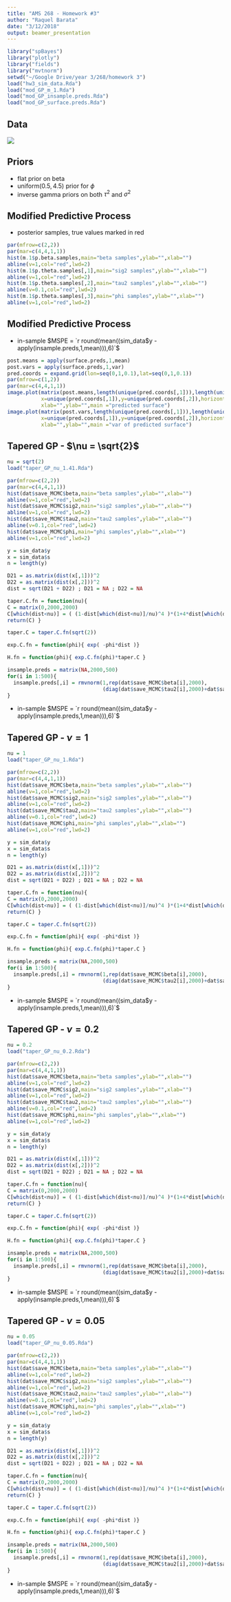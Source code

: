 ```yaml
---
title: "AMS 268 - Homework #3"
author: "Raquel Barata"
date: "3/12/2018"
output: beamer_presentation
---
```


```r
library("spBayes")
library("plotly")
library("fields")
library("mvtnorm")
setwd("~/Google Drive/year 3/268/homework 3")
load("hw3_sim_data.Rda")
load("mod_GP_m_1.Rda")
load("mod_GP_insample.preds.Rda")
load("mod_GP_surface.preds.Rda")
```

## Data

![](~/Google Drive/year 3/268/homework 3/hw3_data.png)

## Priors
- flat prior on beta
- uniform$(0.5,4.5)$ prior for $\phi$
- inverse gamma priors on both $\tau^2$ and $\sigma^2$

## Modified Predictive Process

- posterior samples, true values marked in red

```r

par(mfrow=c(2,2))
par(mar=c(4,4,1,1))
hist(m.1$p.beta.samples,main="beta samples",ylab="",xlab="")
abline(v=1,col="red",lwd=2)
hist(m.1$p.theta.samples[,1],main="sig2 samples",ylab="",xlab="")
abline(v=1,col="red",lwd=2)
hist(m.1$p.theta.samples[,2],main="tau2 samples",ylab="",xlab="")
abline(v=0.1,col="red",lwd=2)
hist(m.1$p.theta.samples[,3],main="phi samples",ylab="",xlab="")
abline(v=1,col="red",lwd=2)

```


## Modified Predictive Process

- in-sample $MSPE = `r round(mean((sim_data$y - apply(insample.preds,1,mean))),6)`$

```r
post.means = apply(surface.preds,1,mean)
post.vars = apply(surface.preds,1,var)
pred.coords = expand.grid(lon=seq(0,1,0.1),lat=seq(0,1,0.1))
par(mfrow=c(1,2))
par(mar=c(4,4,1,1))
image.plot(matrix(post.means,length(unique(pred.coords[,1])),length(unique(pred.coords[,2])),byrow=FALSE),
           x=unique(pred.coords[,1]),y=unique(pred.coords[,2]),horizontal=FALSE,
           xlab="",ylab="",main ="predicted surface")
image.plot(matrix(post.vars,length(unique(pred.coords[,1])),length(unique(pred.coords[,2])),byrow=FALSE),
           x=unique(pred.coords[,1]),y=unique(pred.coords[,2]),horizontal=FALSE,
           xlab="",ylab="",main ="var of predicted surface")
```

## Tapered GP - $\nu = \sqrt{2}$

```r
nu = sqrt(2)
load("taper_GP_nu_1.41.Rda")

par(mfrow=c(2,2))
par(mar=c(4,4,1,1))
hist(dat$save_MCMC$beta,main="beta samples",ylab="",xlab="")
abline(v=1,col="red",lwd=2)
hist(dat$save_MCMC$sig2,main="sig2 samples",ylab="",xlab="")
abline(v=1,col="red",lwd=2)
hist(dat$save_MCMC$tau2,main="tau2 samples",ylab="",xlab="")
abline(v=0.1,col="red",lwd=2)
hist(dat$save_MCMC$phi,main="phi samples",ylab="",xlab="")
abline(v=1,col="red",lwd=2)

y = sim_data$y
x = sim_data$s
n = length(y)

D21 = as.matrix(dist(x[,1]))^2
D22 = as.matrix(dist(x[,2]))^2
dist = sqrt(D21 + D22) ; D21 = NA ; D22 = NA 

taper.C.fn = function(nu){
C = matrix(0,2000,2000)
C[which(dist<nu)] = ( (1-dist[which(dist<nu)]/nu)^4 )*(1+4*dist[which(dist<nu)]/nu) 
return(C) }

taper.C = taper.C.fn(sqrt(2))

exp.C.fn = function(phi){ exp( -phi*dist )}

H.fn = function(phi){ exp.C.fn(phi)*taper.C } 

insample.preds = matrix(NA,2000,500)
for(i in 1:500){
  insample.preds[,i] = rmvnorm(1,rep(dat$save_MCMC$beta[i],2000),
                               (diag(dat$save_MCMC$tau2[i],2000)+dat$save_MCMC$sig2[i]*H.fn(dat$save_MCMC$phi[i])))
}

```
- in-sample $MSPE = `r round(mean((sim_data$y - apply(insample.preds,1,mean))),6)`$

<!-- ```{r, echo=FALSE} -->
<!-- pred.coords = expand.grid(lon=seq(0,1,0.1),lat=seq(0,1,0.1)) -->
<!-- D21 = as.matrix(dist(pred.coords[,1]))^2 -->
<!-- D22 = as.matrix(dist(pred.coords[,2]))^2 -->
<!-- dist = sqrt(D21 + D22) ; D21 = NA ; D22 = NA  -->

<!-- taper.C.fn = function(nu){ -->
<!-- C = matrix(0,dim(dist)[1],dim(dist)[2]) -->
<!-- C[which(dist<nu)] = ( (1-dist[which(dist<nu)]/nu)^4 )*(1+4*dist[which(dist<nu)]/nu)  -->
<!-- return(C) } -->

<!-- taper.C = taper.C.fn(nu) -->

<!-- exp.C.fn = function(phi){ exp( -phi*dist )} -->

<!-- H.fn = function(phi){ exp.C.fn(phi)*taper.C }  -->

<!-- surface.preds = matrix(NA,dim(pred.coords)[1],500) -->
<!-- for(i in 1:500){ -->
<!--   surface.preds[,i] = rmvnorm(1,rep(dat$save_MCMC$beta[i],dim(dist)[1]), -->
<!--                                (diag(dat$save_MCMC$tau2[i],dim(dist)[1])+dat$save_MCMC$sig2[i]*H.fn(dat$save_MCMC$phi[i]))) -->
<!-- } -->

<!-- post.means = apply(surface.preds,1,median) -->
<!-- post.vars = apply(surface.preds,1,sd) -->
<!-- pred.coords = expand.grid(lon=seq(0,1,0.1),lat=seq(0,1,0.1)) -->
<!-- par(mfrow=c(1,2)) -->
<!-- par(mar=c(4,4,1,1)) -->
<!-- image.plot(matrix(post.means,length(unique(pred.coords[,1])),length(unique(pred.coords[,2])),byrow=FALSE), -->
<!--            x=unique(pred.coords[,1]),y=unique(pred.coords[,2]),horizontal=FALSE, -->
<!--            xlab="",ylab="",main ="predicted surface") -->
<!-- image.plot(matrix(post.vars,length(unique(pred.coords[,1])),length(unique(pred.coords[,2])),byrow=FALSE), -->
<!--            x=unique(pred.coords[,1]),y=unique(pred.coords[,2]),horizontal=FALSE, -->
<!--            xlab="",ylab="",main ="var of predicted surface") -->
<!-- ``` -->

## Tapered GP - $\nu = 1$

```r
nu = 1
load("taper_GP_nu_1.Rda")

par(mfrow=c(2,2))
par(mar=c(4,4,1,1))
hist(dat$save_MCMC$beta,main="beta samples",ylab="",xlab="")
abline(v=1,col="red",lwd=2)
hist(dat$save_MCMC$sig2,main="sig2 samples",ylab="",xlab="")
abline(v=1,col="red",lwd=2)
hist(dat$save_MCMC$tau2,main="tau2 samples",ylab="",xlab="")
abline(v=0.1,col="red",lwd=2)
hist(dat$save_MCMC$phi,main="phi samples",ylab="",xlab="")
abline(v=1,col="red",lwd=2)

y = sim_data$y
x = sim_data$s
n = length(y)

D21 = as.matrix(dist(x[,1]))^2
D22 = as.matrix(dist(x[,2]))^2
dist = sqrt(D21 + D22) ; D21 = NA ; D22 = NA 

taper.C.fn = function(nu){
C = matrix(0,2000,2000)
C[which(dist<nu)] = ( (1-dist[which(dist<nu)]/nu)^4 )*(1+4*dist[which(dist<nu)]/nu) 
return(C) }

taper.C = taper.C.fn(sqrt(2))

exp.C.fn = function(phi){ exp( -phi*dist )}

H.fn = function(phi){ exp.C.fn(phi)*taper.C } 

insample.preds = matrix(NA,2000,500)
for(i in 1:500){
  insample.preds[,i] = rmvnorm(1,rep(dat$save_MCMC$beta[i],2000),
                               (diag(dat$save_MCMC$tau2[i],2000)+dat$save_MCMC$sig2[i]*H.fn(dat$save_MCMC$phi[i])))
}

```
- in-sample $MSPE = `r round(mean((sim_data$y - apply(insample.preds,1,mean))),6)`$

<!-- ```{r, echo=FALSE} -->
<!-- pred.coords = expand.grid(lon=seq(0,1,0.1),lat=seq(0,1,0.1)) -->
<!-- D21 = as.matrix(dist(pred.coords[,1]))^2 -->
<!-- D22 = as.matrix(dist(pred.coords[,2]))^2 -->
<!-- dist = sqrt(D21 + D22) ; D21 = NA ; D22 = NA  -->

<!-- taper.C.fn = function(nu){ -->
<!-- C = matrix(0,dim(dist)[1],dim(dist)[2]) -->
<!-- C[which(dist<nu)] = ( (1-dist[which(dist<nu)]/nu)^4 )*(1+4*dist[which(dist<nu)]/nu)  -->
<!-- return(C) } -->

<!-- taper.C = taper.C.fn(nu) -->

<!-- exp.C.fn = function(phi){ exp( -phi*dist )} -->

<!-- H.fn = function(phi){ exp.C.fn(phi)*taper.C }  -->

<!-- surface.preds = matrix(NA,dim(pred.coords)[1],500) -->
<!-- for(i in 1:500){ -->
<!--   surface.preds[,i] = rmvnorm(1,rep(dat$save_MCMC$beta[i],dim(dist)[1]), -->
<!--                                (diag(dat$save_MCMC$tau2[i],dim(dist)[1])+dat$save_MCMC$sig2[i]*H.fn(dat$save_MCMC$phi[i]))) -->
<!-- } -->

<!-- post.means = apply(surface.preds,1,mean) -->
<!-- post.vars = apply(surface.preds,1,var) -->
<!-- pred.coords = expand.grid(lon=seq(0,1,0.1),lat=seq(0,1,0.1)) -->
<!-- par(mfrow=c(1,2)) -->
<!-- par(mar=c(4,4,1,1)) -->
<!-- image.plot(matrix(post.means,length(unique(pred.coords[,1])),length(unique(pred.coords[,2])),byrow=FALSE), -->
<!--            x=unique(pred.coords[,1]),y=unique(pred.coords[,2]),horizontal=FALSE, -->
<!--            xlab="",ylab="",main ="predicted surface") -->
<!-- image.plot(matrix(post.vars,length(unique(pred.coords[,1])),length(unique(pred.coords[,2])),byrow=FALSE), -->
<!--            x=unique(pred.coords[,1]),y=unique(pred.coords[,2]),horizontal=FALSE, -->
<!--            xlab="",ylab="",main ="var of predicted surface") -->
<!-- ``` -->

## Tapered GP - $\nu = 0.2$

```r
nu = 0.2
load("taper_GP_nu_0.2.Rda")

par(mfrow=c(2,2))
par(mar=c(4,4,1,1))
hist(dat$save_MCMC$beta,main="beta samples",ylab="",xlab="")
abline(v=1,col="red",lwd=2)
hist(dat$save_MCMC$sig2,main="sig2 samples",ylab="",xlab="")
abline(v=1,col="red",lwd=2)
hist(dat$save_MCMC$tau2,main="tau2 samples",ylab="",xlab="")
abline(v=0.1,col="red",lwd=2)
hist(dat$save_MCMC$phi,main="phi samples",ylab="",xlab="")
abline(v=1,col="red",lwd=2)

y = sim_data$y
x = sim_data$s
n = length(y)

D21 = as.matrix(dist(x[,1]))^2
D22 = as.matrix(dist(x[,2]))^2
dist = sqrt(D21 + D22) ; D21 = NA ; D22 = NA 

taper.C.fn = function(nu){
C = matrix(0,2000,2000)
C[which(dist<nu)] = ( (1-dist[which(dist<nu)]/nu)^4 )*(1+4*dist[which(dist<nu)]/nu) 
return(C) }

taper.C = taper.C.fn(sqrt(2))

exp.C.fn = function(phi){ exp( -phi*dist )}

H.fn = function(phi){ exp.C.fn(phi)*taper.C } 

insample.preds = matrix(NA,2000,500)
for(i in 1:500){
  insample.preds[,i] = rmvnorm(1,rep(dat$save_MCMC$beta[i],2000),
                               (diag(dat$save_MCMC$tau2[i],2000)+dat$save_MCMC$sig2[i]*H.fn(dat$save_MCMC$phi[i])))
}

```
- in-sample $MSPE = `r round(mean((sim_data$y - apply(insample.preds,1,mean))),6)`$

<!-- ```{r, echo=FALSE} -->
<!-- pred.coords = expand.grid(lon=seq(0,1,0.1),lat=seq(0,1,0.1)) -->
<!-- D21 = as.matrix(dist(pred.coords[,1]))^2 -->
<!-- D22 = as.matrix(dist(pred.coords[,2]))^2 -->
<!-- dist = sqrt(D21 + D22) ; D21 = NA ; D22 = NA  -->

<!-- taper.C.fn = function(nu){ -->
<!-- C = matrix(0,dim(dist)[1],dim(dist)[2]) -->
<!-- C[which(dist<nu)] = ( (1-dist[which(dist<nu)]/nu)^4 )*(1+4*dist[which(dist<nu)]/nu)  -->
<!-- return(C) } -->

<!-- taper.C = taper.C.fn(nu) -->

<!-- exp.C.fn = function(phi){ exp( -phi*dist )} -->

<!-- H.fn = function(phi){ exp.C.fn(phi)*taper.C }  -->

<!-- surface.preds = matrix(NA,dim(pred.coords)[1],500) -->
<!-- for(i in 1:500){ -->
<!--   surface.preds[,i] = rmvnorm(1,rep(dat$save_MCMC$beta[i],dim(dist)[1]), -->
<!--                                (diag(dat$save_MCMC$tau2[i],dim(dist)[1])+dat$save_MCMC$sig2[i]*H.fn(dat$save_MCMC$phi[i]))) -->
<!-- } -->

<!-- post.means = apply(surface.preds,1,mean) -->
<!-- post.vars = apply(surface.preds,1,var) -->
<!-- pred.coords = expand.grid(lon=seq(0,1,0.1),lat=seq(0,1,0.1)) -->
<!-- par(mfrow=c(1,2)) -->
<!-- par(mar=c(4,4,1,1)) -->
<!-- image.plot(matrix(post.means,length(unique(pred.coords[,1])),length(unique(pred.coords[,2])),byrow=FALSE), -->
<!--            x=unique(pred.coords[,1]),y=unique(pred.coords[,2]),horizontal=FALSE, -->
<!--            xlab="",ylab="",main ="predicted surface") -->
<!-- image.plot(matrix(post.vars,length(unique(pred.coords[,1])),length(unique(pred.coords[,2])),byrow=FALSE), -->
<!--            x=unique(pred.coords[,1]),y=unique(pred.coords[,2]),horizontal=FALSE, -->
<!--            xlab="",ylab="",main ="var of predicted surface") -->
<!-- ``` -->

## Tapered GP - $\nu = 0.05$

```r
nu = 0.05
load("taper_GP_nu_0.05.Rda")

par(mfrow=c(2,2))
par(mar=c(4,4,1,1))
hist(dat$save_MCMC$beta,main="beta samples",ylab="",xlab="")
abline(v=1,col="red",lwd=2)
hist(dat$save_MCMC$sig2,main="sig2 samples",ylab="",xlab="")
abline(v=1,col="red",lwd=2)
hist(dat$save_MCMC$tau2,main="tau2 samples",ylab="",xlab="")
abline(v=0.1,col="red",lwd=2)
hist(dat$save_MCMC$phi,main="phi samples",ylab="",xlab="")
abline(v=1,col="red",lwd=2)

y = sim_data$y
x = sim_data$s
n = length(y)

D21 = as.matrix(dist(x[,1]))^2
D22 = as.matrix(dist(x[,2]))^2
dist = sqrt(D21 + D22) ; D21 = NA ; D22 = NA 

taper.C.fn = function(nu){
C = matrix(0,2000,2000)
C[which(dist<nu)] = ( (1-dist[which(dist<nu)]/nu)^4 )*(1+4*dist[which(dist<nu)]/nu) 
return(C) }

taper.C = taper.C.fn(sqrt(2))

exp.C.fn = function(phi){ exp( -phi*dist )}

H.fn = function(phi){ exp.C.fn(phi)*taper.C } 

insample.preds = matrix(NA,2000,500)
for(i in 1:500){
  insample.preds[,i] = rmvnorm(1,rep(dat$save_MCMC$beta[i],2000),
                               (diag(dat$save_MCMC$tau2[i],2000)+dat$save_MCMC$sig2[i]*H.fn(dat$save_MCMC$phi[i])))
}

```
- in-sample $MSPE = `r round(mean((sim_data$y - apply(insample.preds,1,mean))),6)`$

<!-- ```{r, echo=FALSE} -->
<!-- pred.coords = expand.grid(lon=seq(0,1,0.1),lat=seq(0,1,0.1)) -->
<!-- D21 = as.matrix(dist(pred.coords[,1]))^2 -->
<!-- D22 = as.matrix(dist(pred.coords[,2]))^2 -->
<!-- dist = sqrt(D21 + D22) ; D21 = NA ; D22 = NA  -->

<!-- taper.C.fn = function(nu){ -->
<!-- C = matrix(0,dim(dist)[1],dim(dist)[2]) -->
<!-- C[which(dist<nu)] = ( (1-dist[which(dist<nu)]/nu)^4 )*(1+4*dist[which(dist<nu)]/nu)  -->
<!-- return(C) } -->

<!-- taper.C = taper.C.fn(nu) -->

<!-- exp.C.fn = function(phi){ exp( -phi*dist )} -->

<!-- H.fn = function(phi){ exp.C.fn(phi)*taper.C }  -->

<!-- surface.preds = matrix(NA,dim(pred.coords)[1],500) -->
<!-- for(i in 1:500){ -->
<!--   surface.preds[,i] = rmvnorm(1,rep(dat$save_MCMC$beta[i],dim(dist)[1]), -->
<!--                                (diag(dat$save_MCMC$tau2[i],dim(dist)[1])+dat$save_MCMC$sig2[i]*H.fn(dat$save_MCMC$phi[i]))) -->
<!-- } -->

<!-- post.means = apply(surface.preds,1,mean) -->
<!-- post.vars = apply(surface.preds,1,var) -->
<!-- pred.coords = expand.grid(lon=seq(0,1,0.1),lat=seq(0,1,0.1)) -->
<!-- par(mfrow=c(1,2)) -->
<!-- par(mar=c(4,4,1,1)) -->
<!-- image.plot(matrix(post.means,length(unique(pred.coords[,1])),length(unique(pred.coords[,2])),byrow=FALSE), -->
<!--            x=unique(pred.coords[,1]),y=unique(pred.coords[,2]),horizontal=FALSE, -->
<!--            xlab="",ylab="",main ="predicted surface") -->
<!-- image.plot(matrix(post.vars,length(unique(pred.coords[,1])),length(unique(pred.coords[,2])),byrow=FALSE), -->
<!--            x=unique(pred.coords[,1]),y=unique(pred.coords[,2]),horizontal=FALSE, -->
<!--            xlab="",ylab="",main ="var of predicted surface") -->
<!-- ``` -->
